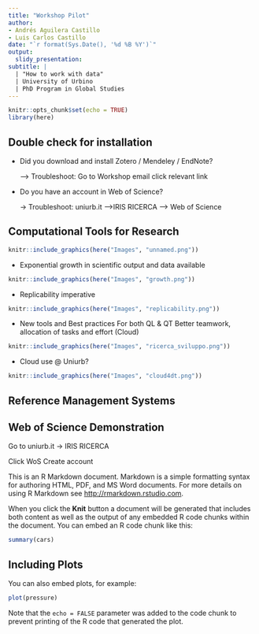 ```yaml
---
title: "Workshop Pilot"
author:
- Andrés Aguilera Castillo
- Luis Carlos Castillo
date: "`r format(Sys.Date(), '%d %B %Y')`"
output:
  slidy_presentation:
subtitle: |
  | "How to work with data"
  | University of Urbino
  | PhD Program in Global Studies
---
```


```r
knitr::opts_chunk$set(echo = TRUE)
library(here)
```

## Double check for installation

-   Did you download and install Zotero / Mendeley / EndNote?

    --> Troubleshoot: Go to Workshop email click relevant link

-   Do you have an account in Web of Science?

    -> Troubleshoot: uniurb.it -->IRIS RICERCA --> Web of Science

## Computational Tools for Research

```r
knitr::include_graphics(here("Images", "unnamed.png"))
```

-   Exponential growth in scientific output and data available

```r
knitr::include_graphics(here("Images", "growth.png"))
```

-   Replicability imperative

```r
knitr::include_graphics(here("Images", "replicability.png"))

```

-   New tools and Best practices For both QL & QT Better teamwork, allocation of tasks and effort (Cloud)

```r
knitr::include_graphics(here("Images", "ricerca_sviluppo.png"))

```

-   Cloud use \@ Uniurb?

```r
knitr::include_graphics(here("Images", "cloud4dt.png"))

```

## Reference Management Systems

## Web of Science Demonstration

Go to uniurb.it -> IRIS RICERCA

Click WoS Create account

This is an R Markdown document. Markdown is a simple formatting syntax for authoring HTML, PDF, and MS Word documents. For more details on using R Markdown see <http://rmarkdown.rstudio.com>.

When you click the **Knit** button a document will be generated that includes both content as well as the output of any embedded R code chunks within the document. You can embed an R code chunk like this:

```r
summary(cars)
```

## Including Plots

You can also embed plots, for example:

```r
plot(pressure)
```

Note that the `echo = FALSE` parameter was added to the code chunk to prevent printing of the R code that generated the plot.
